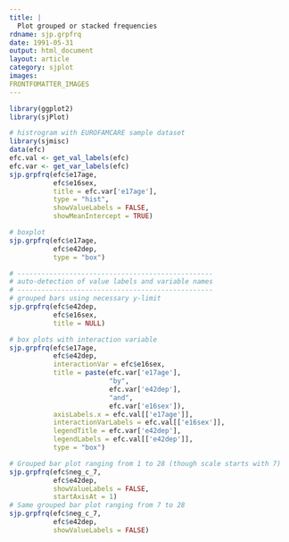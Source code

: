 ```yaml
---
title: |
  Plot grouped or stacked frequencies
rdname: sjp.grpfrq
date: 1991-05-31
output: html_document
layout: article
category: sjplot
images:
FRONTFOMATTER_IMAGES
---
```


```r
library(ggplot2)
library(sjPlot)
```

```r
# histrogram with EUROFAMCARE sample dataset
library(sjmisc)
data(efc)
efc.val <- get_val_labels(efc)
efc.var <- get_var_labels(efc)
sjp.grpfrq(efc$e17age,
           efc$e16sex,
           title = efc.var['e17age'],
           type = "hist",
           showValueLabels = FALSE,
           showMeanIntercept = TRUE)

# boxplot
sjp.grpfrq(efc$e17age,
           efc$e42dep,
           type = "box")

# -------------------------------------------------
# auto-detection of value labels and variable names
# -------------------------------------------------
# grouped bars using necessary y-limit
sjp.grpfrq(efc$e42dep,
           efc$e16sex,
           title = NULL)

# box plots with interaction variable
sjp.grpfrq(efc$e17age,
           efc$e42dep,
           interactionVar = efc$e16sex,
           title = paste(efc.var['e17age'],
                         "by",
                         efc.var['e42dep'],
                         "and",
                         efc.var['e16sex']),
           axisLabels.x = efc.val[['e17age']],
           interactionVarLabels = efc.val[['e16sex']],
           legendTitle = efc.var['e42dep'],
           legendLabels = efc.val[['e42dep']],
           type = "box")

# Grouped bar plot ranging from 1 to 28 (though scale starts with 7)
sjp.grpfrq(efc$neg_c_7,
           efc$e42dep,
           showValueLabels = FALSE,
           startAxisAt = 1)
# Same grouped bar plot ranging from 7 to 28
sjp.grpfrq(efc$neg_c_7,
           efc$e42dep,
           showValueLabels = FALSE)



```